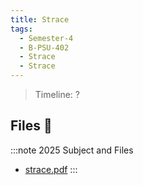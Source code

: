 ```yaml
---
title: Strace
tags:
  - Semester-4
  - B-PSU-402
  - Strace
  - Strace
---
```

> Timeline: ?


## Files 📂

:::note 2025 Subject and Files
- [strace.pdf](https://github.com/Studio-17/Epitech-Subjects/raw/main/Semester-4/B-PSU-402/Strace/Strace/strace.pdf)
:::

